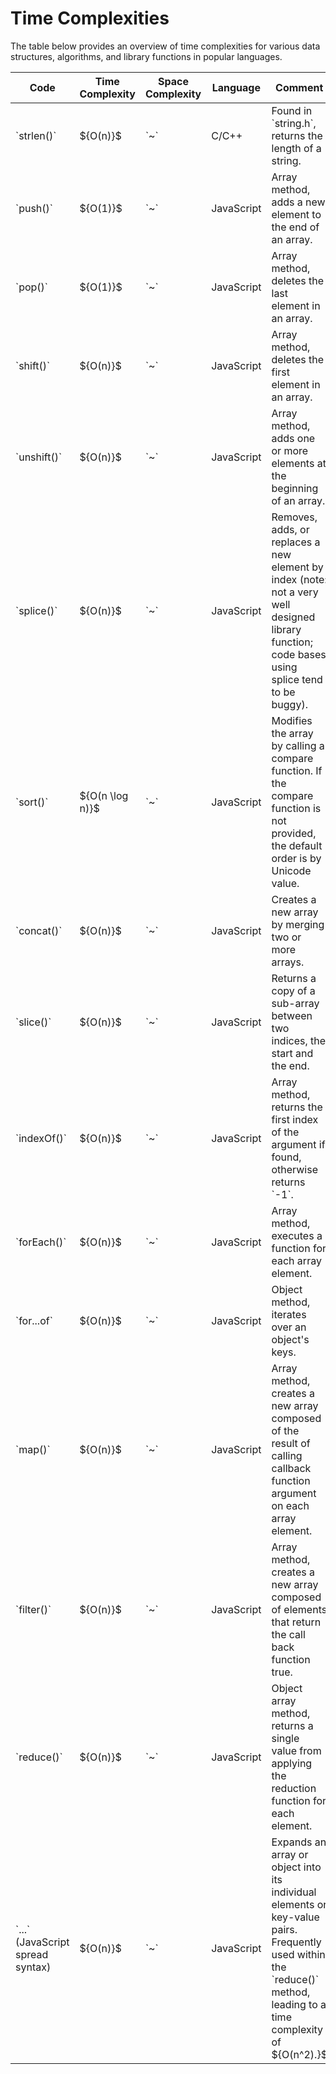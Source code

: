 # Time Complexities

The table below provides an overview of time complexities for various data
structures, algorithms, and library functions in popular languages.

<table>
	<thead>
		<tr>
			<th>Code</th>
			<th>Time Complexity</th>
			<th>Space Complexity</th>
			<th>Language</th>
			<th>Comment</th>
		</tr>
	</thead>
	<tbody>
		<tr>
			<td>`strlen()`</td>
			<td>${O(n)}$</td>
			<td>`~`</td>
			<td>C/C++</td>
			<td>Found in `string.h`, returns the length of a string.</td>
		</tr>
		<tr>
			<td>`push()`</td>
			<td>${O(1)}$</td>
			<td>`~`</td>
			<td>JavaScript</td>
			<td>Array method, adds a new element to the end of an array.</td>
		</tr>
		<tr>
			<td>`pop()`</td>
			<td>${O(1)}$</td>
			<td>`~`</td>
			<td>JavaScript</td>
			<td>Array method, deletes the last element in an array.</td>
		</tr>
		<tr>
			<td>`shift()`</td>
			<td>${O(n)}$</td>
			<td>`~`</td>
			<td>JavaScript</td>
			<td>Array method, deletes the first element in an array.</td>
		</tr>
		<tr>
			<td>`unshift()`</td>
			<td>${O(n)}$</td>
			<td>`~`</td>
			<td>JavaScript</td>
			<td>
				Array method, adds one or more elements at the beginning of an
				array.
			</td>
		</tr>
		<tr>
			<td>`splice()`</td>
			<td>${O(n)}$</td>
			<td>`~`</td>
			<td>JavaScript</td>
			<td>
				Removes, adds, or replaces a new element by index (note: not a very
				well designed library function; code bases using splice tend to be
				buggy).
			</td>
		</tr>
		<tr>
			<td>`sort()`</td>
			<td>${O(n \log n)}$</td>
			<td>`~`</td>
			<td>JavaScript</td>
			<td>Modifies the array by calling a compare function. If the compare function is not provided, the default order is by Unicode value.</td>
		</tr>
		<tr>
			<td>`concat()`</td>
			<td>${O(n)}$</td>
			<td>`~`</td>
			<td>JavaScript</td>
			<td>Creates a new array by merging two or more arrays.</td>
		</tr>
		<tr>
			<td>`slice()`</td>
			<td>${O(n)}$</td>
			<td>`~`</td>
			<td>JavaScript</td>
			<td>Returns a copy of a sub-array between two indices, the start and the end.</td>
		</tr>
		<tr>
			<td>`indexOf()`</td>
			<td>${O(n)}$</td>
			<td>`~`</td>
			<td>JavaScript</td>
			<td>Array method, returns the first index of the argument if found, otherwise returns `-1`.</td>
		</tr>
		<tr>
			<td>`forEach()`</td>
			<td>${O(n)}$</td>
			<td>`~`</td>
			<td>JavaScript</td>
			<td>Array method, executes a function for each array element.</td>
		</tr>
		<tr>
			<td>`for...of`</td>
			<td>${O(n)}$</td>
			<td>`~`</td>
			<td>JavaScript</td>
			<td>Object method, iterates over an object's keys.</td>
		</tr>
		<tr>
			<td>`map()`</td>
			<td>${O(n)}$</td>
			<td>`~`</td>
			<td>JavaScript</td>
			<td>Array method, creates a new array composed of the result of calling callback function argument on each array element.</td>
		</tr>
		<tr>
			<td>`filter()`</td>
			<td>${O(n)}$</td>
			<td>`~`</td>
			<td>JavaScript</td>
			<td>Array method, creates a new array composed of elements that return the call back function true.</td>
		</tr>
		<tr>
			<td>`reduce()`</td>
			<td>${O(n)}$</td>
			<td>`~`</td>
			<td>JavaScript</td>
			<td>Object array method, returns a single value from applying the reduction function for each element.</td>
		</tr>
		<tr>
			<td>`...` (JavaScript spread syntax)</td>
			<td>${O(n)}$</td>
			<td>`~`</td>
			<td>JavaScript</td>
			<td>Expands an array or object into its individual elements or key-value pairs. Frequently used within the `reduce()` method, leading to a time complexity of ${O(n^2).}$</td>
		</tr>
	</tbody>
</table>
